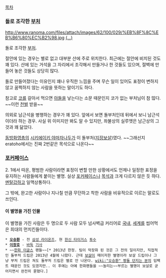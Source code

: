 [[목차]]

=== 돌로 조각한 [[부처]] ===
http://www.ranoma.com/files/attach/images/62/100/029/%EB%8F%8C%EB%B6%80%EC%B2%98.jpg
[[오승환|(...)]]

돌로 조각한 [[부처]].

절안에 있는 경우는 별로 없고 대부분 산에 주로 위치한다. 최근에는 절안에 비치된 것도 꽤 있다. 산에 있는 거석을 그 자리에서 조각해서 만들거나 한 것들도 있으며, 절벽에 만들어 놓은 것들도 상당히 많다.

돌로 만들어졌다는 이유인지 꽤나 우직한 느낌을 주며 무슨 일이 있어도 표정이 변하지 않고 꿈쩍하지 않는 사람을 뜻하는 말이기도 하다.

참고로 [[코]]를 갈아서 먹으면 [[아들]]을 낳는다는 소문 때문인지 코가 없는 부처님이 참 많다. ~~이런 [[천벌]] 받을~~

의외로 남근석을 병행하는 경우가 꽤 있다. 앞에서 보면 돌부처인데 뒤에서 보니 남근석이더라 하는 경우. 사실 위 이미지만 봐도 알 수 있지만, 좌불상의 실루엣은 남근상의 그것과 꽤 닮았다.

[[동방화영총]]의 [[시키에이키 야마자나두]]가 이 돌부처([[지장보살]])였다. ~~그래선지 eratoho에서는 진짜 2번같은 목석으로 나온다~~

=== [[포커페이스]] ===
2. 1에서 따온, 평범한 사람이라면 표정이 변할 만한 상황에서도 언제나 일정한 표정을 유지하는 사람들에게 붙이는 별명. 실상 [[포커페이스]]나 [[목석]]과 크게 다르지 않은 듯 하다. [[멘탈갑]]하고 일맥상통하다.

그 밖에, 완고한 사람이나 지나칠 만큼 무던하고 착한 사람을 비유적으로 이르는 말로도 쓰인다.

==== 이 별명을 가진 인물 ====
이 별명을 가진 사람은 두 명으로 두 사람 모두 넘사벽급 커리어로 [[오승환|국내]], [[이창호|세계]]를 씹어먹은 희대의 먼치킨들이다.

 * '''[[오승환]]''' - 전 [[삼성 라이온즈]], 현 [[한신 타이거스]] [[투수]]
 * '''[[이창호]]''' - [[바둑]] [[기사]]
 * ~~[[한화 이글스]] 팬들~~[* 2013년 한정. 팀이 막장화 된 것은 그 전의 일이지만, 직접적인 돌부처 드립은 2013년 4월에 나왔다. 근데 [[보살]]이 메이저한 별명이라 보살 드립이나 그냥 부처 드립은 쳐도 돌부처 드립은 별로 안 나온다. [[wiki:"오승환" 짱돌 던지는 분]]의 임팩트 때문인 것도 있겠지만.. 이 후에는 아예 한화팬들을 ~~놀리는~~부르는 별명이 보살로 굳어지면서 완전히 묻혔다.]
